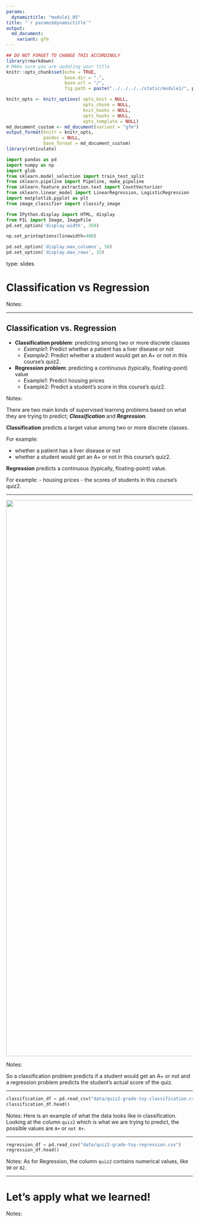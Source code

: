 ```yaml
---
params:
  dynamictitle: "module1_05"
title: "`r params$dynamictitle`"
output: 
  md_document:
    variant: gfm
---
```



```r
## DO NOT FORGET TO CHANGE THIS ACCORDINGLY 
library(rmarkdown)
# MAke sure you are updating your title 
knitr::opts_chunk$set(echo = TRUE,
                      base.dir = ".", 
                      base.url = "/",
                      fig.path = paste("../../../../static/module1/", params$dynamictitle,"/", sep = ""))

knitr_opts <- knitr_options( opts_knit = NULL,
                             opts_chunk = NULL,
                             knit_hooks = NULL,
                             opts_hooks = NULL,
                             opts_template = NULL)
md_document_custom <- md_document(variant = "gfm")
output_format(knitr = knitr_opts,
              pandoc = NULL,
              base_format = md_document_custom)
library(reticulate)

```


```python
import pandas as pd
import numpy as np
import glob
from sklearn.model_selection import train_test_split
from sklearn.pipeline import Pipeline, make_pipeline
from sklearn.feature_extraction.text import CountVectorizer
from sklearn.linear_model import LinearRegression, LogisticRegression
import matplotlib.pyplot as plt
from image_classifier import classify_image

from IPython.display import HTML, display
from PIL import Image, ImageFile
pd.set_option('display.width', 350)

np.set_printoptions(linewidth=400)

pd.set_option('display.max_columns', 50)
pd.set_option('display.max_rows', 15)

```

type: slides

# Classification vs Regression 

Notes: <br>

---
 

## Classification vs. Regression


- **Classification problem**: predicting among two or more discrete classes
    - *Example1*: Predict whether a patient has a liver disease or not
    - *Example2*: Predict whether a student would get an A+ or not in this course's quiz2.

- **Regression problem**: predicting a continuous (typically, floating-point) value
    - Example1: Predict housing prices
    - Example2: Predict a student's score in this course's quiz2.


Notes: 

There are two main kinds of supervised learning problems based on what they are trying to predict; ***Classification*** and  ***Regression***. 

**Classification** predicts a target value among two or more discrete classes. 

For example: 

- whether a patient has a liver disease or not
- whether a student would get an A+ or not in this course's quiz2.

**Regression** predicts a continuous (typically, floating-point) value.

For example: 
- housing prices
- the scores of students in this course's quiz2.




---

<center>
<img src="/module1/classification-vs-regression.png" height="1500" width="1500"> 
</center>


Notes: 

So a classification problem predicts if a student would get an A+ or not and a regression problem predicts the student's actual score of the quiz. 


---

```python
classification_df = pd.read_csv("data/quiz2-grade-toy-classification.csv")
classification_df.head()
```


Notes: Here is an example of what the data looks like in classification. Looking at the column `quiz2` which is what we are trying to predict, the possible values are  `A+` or `not A+`.

---

```python
regression_df = pd.read_csv("data/quiz2-grade-toy-regression.csv")
regression_df.head()
```



Notes:  As for Regression, the column `quiz2` contains numerical values, like `90` or `82`.


---

# Let's apply what we learned!

Notes: <br>